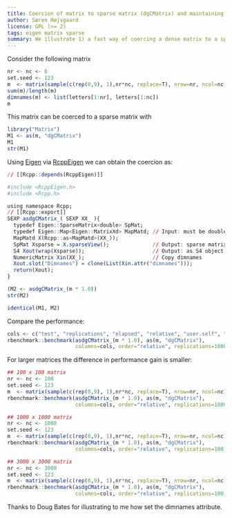 ```yaml
---
title: Coercion of matrix to sparse matrix (dgCMatrix) and maintaining dimnames.
author: Søren Højsgaard
license: GPL (>= 2)
tags: eigen matrix sparse
summary: We illustrate 1) a fast way of coercing a dense matrix to a sparse matrix and 2) how to copy the dimnames from the dense to the sparse matrix.
---
```



Consider the following matrix

```r
nr <- nc <- 6
set.seed <- 123
m  <- matrix(sample(c(rep(0,9), 1),nr*nc, replace=T), nrow=nr, ncol=nc)
sum(m)/length(m)
dimnames(m) <- list(letters[1:nr], letters[1:nc])
m
```
This matrix can be coerced to a sparse matrix with

```r
library("Matrix")
M1 <- as(m, "dgCMatrix")
M1 
str(M1)
```

Using [Eigen](http://eigen.tuxfamily.org) via
[RcppEigen](http://cran.r-project.org/web/packages/RcppEigen/index.html) we
can obtain the coercion as:

```r
// [[Rcpp::depends(RcppEigen)]]

#include <RcppEigen.h>
#include <Rcpp.h>

using namespace Rcpp;
// [[Rcpp::export]]
SEXP asdgCMatrix_( SEXP XX_ ){
  typedef Eigen::SparseMatrix<double> SpMat;   
  typedef Eigen::Map<Eigen::MatrixXd> MapMatd; // Input: must be double
  MapMatd X(Rcpp::as<MapMatd>(XX_));
  SpMat Xsparse = X.sparseView();              // Output: sparse matrix
  S4 Xout(wrap(Xsparse));                      // Output: as S4 object
  NumericMatrix Xin(XX_);                      // Copy dimnames
  Xout.slot("Dimnames") = clone(List(Xin.attr("dimnames")));
  return(Xout);
}
```


```r
(M2 <- asdgCMatrix_(m * 1.0))
str(M2)
```



```r
identical(M1, M2)
```

Compare the performance:

```r
cols <- c("test", "replications", "elapsed", "relative", "user.self", "sys.self")	
rbenchmark::benchmark(asdgCMatrix_(m * 1.0), as(m, "dgCMatrix"),	
                      columns=cols, order="relative", replications=1000)
```

For larger matrices the difference in performance gain is smaller:

```r
## 100 x 100 matrix
nr <- nc <- 100
set.seed <- 123
m  <- matrix(sample(c(rep(0,9), 1),nr*nc, replace=T), nrow=nr, ncol=nc)
rbenchmark::benchmark(asdgCMatrix_(m * 1.0), as(m, "dgCMatrix"),	
                      columns=cols, order="relative", replications=1000)

## 1000 x 1000 matrix
nr <- nc <- 1000
set.seed <- 123
m  <- matrix(sample(c(rep(0,9), 1),nr*nc, replace=T), nrow=nr, ncol=nc)
rbenchmark::benchmark(asdgCMatrix_(m * 1.0), as(m, "dgCMatrix"),	
                      columns=cols, order="relative", replications=100)

## 3000 x 3000 matrix
nr <- nc <- 3000
set.seed <- 123
m  <- matrix(sample(c(rep(0,9), 1),nr*nc, replace=T), nrow=nr, ncol=nc)
rbenchmark::benchmark(asdgCMatrix_(m * 1.0), as(m, "dgCMatrix"),	
                      columns=cols, order="relative", replications=100)
```

Thanks to Doug Bates for illustrating to me how set the dimnames attribute.
